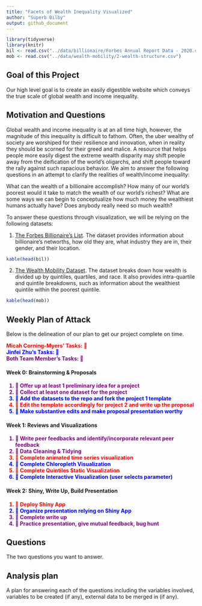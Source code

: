 ```yaml
---
title: "Facets of Wealth Inequality Visualized"
author: "Superb Bilby"
output: github_document
---
```


```r
library(tidyverse)
library(knitr)
bil <- read.csv("../data/billionaire/Forbes Annual Report Data - 2020.csv", skip = 1) %>% drop_na()
mob <- read.csv("../data/wealth-mobility/2-wealth-structure.csv")
```

## Goal of this Project
Our high level goal is to create an easily digestible website which conveys the true scale of global wealth and income inequality.  

## Motivation and Questions

Global wealth and income inequality is at an all time high, however, the magnitude of this inequality is difficult to fathom. Often, the uber wealthy of society are worshiped for their resilience and innovation, when in reality they should be scorned for their greed and malice. A resource that helps people more easily digest the extreme wealth disparity may shift people away from the deification of the world's oligarchs, and shift people toward the rally against such rapacious behavior. We aim to answer the following questions in an attempt to clarify the realities of wealth/income inequality: 

What can the wealth of a billionaire accomplish? How many of our world's poorest would it take to match the wealth of our world's richest? What are some ways we can begin to conceptualize how much money the wealthiest humans actually have? Does anybody really need so much wealth? 

To answer these questions through visualization, we will be relying on the following datasets:  

1) [The Forbes Billionaire's List](https://docs.google.com/spreadsheets/d/1JThOdF95e0NYoea5pCWd5UDXLmIGc1Fwj1aajDSYYhk/edit#gid=685599441). The dataset provides information about billionaire's networths, how old they are, what industry they are in, their gender, and their location.  

```r
kable(head(bil))
```

2) [The Wealth Mobility Dataset](https://github.com/fpfeffer/WealthMobility/blob/master/Data/2-wealth-structure.csv). The dataset breaks down how wealth is divided up by quintiles, quartiles, and race. It also provides intra-quartile and quintile breakdowns, such as information about the wealthiest quintile within the poorest quintile.

```r
kable(head(mob))
```

## Weekly Plan of Attack

Below is the delineation of our plan to get our project complete on time.

<span style="color:red; font-weight: bold"> Micah Corning-Myers' Tasks: 💃</span> <br>
<span style="color:blue; font-weight: bold"> Jinfei Zhu's Tasks: 🕺 </span> <br>
<span style="color:purple; font-weight: bold"> Both Team Member's Tasks: 👯</span> <br>

#### Week 0: Brainstorming & Proposals  

<ol>
  <li style="color:purple; font-weight: bold"> 👯 Offer up at least 1 preliminary idea for a project </li>
  <li style="color:purple; font-weight: bold">👯 Collect at least one dataset for the project </li>
  <li style="color:blue; font-weight: bold"> 🕺 Add the datasets to the repo and fork the project 1 template </li>
  <li style="color:red; font-weight: bold"> 💃 Edit the template accordingly for project 2 and write up the proposal </li>
  <li style="color:blue; font-weight: bold"> 🕺 Make substantive edits and make proposal presentation worthy </li>
</ol>

#### Week 1: Reviews and Visualizations  

<ol>
  <li style="color:purple; font-weight: bold">👯 Write peer feedbacks and identify/incorporate relevant peer feedback </li>
  <li style="color:purple; font-weight: bold">👯 Data Cleaning & Tidying </li>
  <li style="color:red; font-weight: bold"> 💃 Complete animated time series visualization </li>
  <li style="color:blue; font-weight: bold"> 🕺 Complete Chloropleth Visualization </li>
  <li style="color:red; font-weight: bold"> 💃 Complete Quintiles Static Visualization </li>
  <li style="color:blue; font-weight: bold"> 🕺 Complete Interactive Visualization (user selects parameter) </li>
</ol>

#### Week 2: Shiny, Write Up, Build Presentation  
<ol>
  <li style="color:red; font-weight: bold"> 💃 Deploy Shiny App </li>
  <li style="color:blue; font-weight: bold"> 🕺 Organize presentation relying on Shiny App  </li>
  <li style="color:purple; font-weight: bold">👯 Complete write up </li>
  <li style="color:purple; font-weight: bold">👯 Practice presentation, give mutual feedback, bug hunt </li>
</ol>



## Questions

The two questions you want to answer.

## Analysis plan

A plan for answering each of the questions including the variables involved, variables to be created (if any), external data to be merged in (if any).
